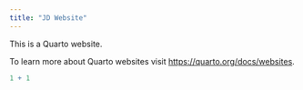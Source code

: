 ```yaml
---
title: "JD Website"
---
```


This is a Quarto website.

To learn more about Quarto websites visit <https://quarto.org/docs/websites>.

```r
1 + 1
```

